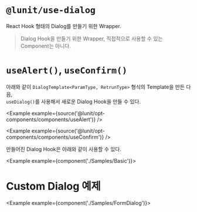 
# `@lunit/use-dialog`

React Hook 형태의 Dialog를 만들기 위한 Wrapper.

> Dialog Hook을 만들기 위한 Wrapper, 직접적으로 사용할 수 있는 Component는 아니다.

# `useAlert()`, `useConfirm()`

아래와 같이 `DialogTemplate<ParamType, RetrunType>` 형식의 Template을 만든 다음,   
`useDialog()`를 사용해서 새로운 Dialog Hook을 만들 수 있다.

<Example example={source('@lunit/opt-components/components/useAlert')} />

<Example example={source('@lunit/opt-components/components/useConfirm')} />

만들어진 Dialog Hook은 아래와 같이 사용할 수 있다.

<Example example={component('./Samples/Basic')}>
  <InsightViewerPreview height={100} />
</Example>

# Custom Dialog 예제

<Example example={component('./Samples/FormDialog')}>
  <InsightViewerPreview height={100} />
</Example>
